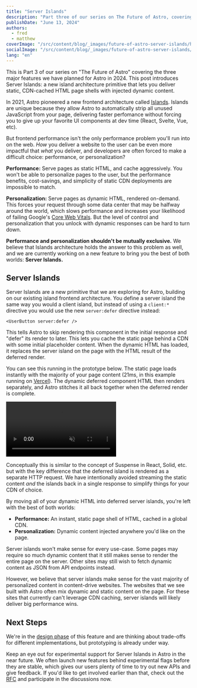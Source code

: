 ```yaml
---
title: "Server Islands"
description: "Part three of our series on The Future of Astro, covering a new island architecture pattern for dynamic content rendered inside of fast, CDN-cached static pages."
publishDate: "June 13, 2024"
authors:
  - fred
  - matthew
coverImage: "/src/content/blog/_images/future-of-astro-server-islands/header-astro-server-islands.webp"
socialImage: "/src/content/blog/_images/future-of-astro-server-islands/og-astro-server-islands.jpg"
lang: "en"
---
```



<BlogSummary>
  This is Part 3 of our series on "The Future of Astro" covering the three major features we have planned for Astro in 2024. This post introduces Server Islands: a new island architecture primitive that lets you deliver static, CDN-cached HTML page shells with injected dynamic content.
</BlogSummary>

In 2021, Astro pioneered a new frontend architecture called [Islands](https://docs.astro.build/en/concepts/islands/). Islands are unique because they allow Astro to automatically strip all unused JavaScript from your page, delivering faster perfomance without forcing you to give up your favorite UI components at dev time (React, Svelte, Vue, etc). 

But frontend performance isn't the only performance problem you'll run into on the web. *How* you deliver a website to the user can be even more impactful that *what* you deliver, and developers are often forced to make a difficult choice: performance, or personalization?

**Performance:** Serve pages as static HTML, and cache aggressively. You won't be able to personalize pages to the user, but the performance benefits, cost-savings, and simplicity of static CDN deployments are impossible to match.

**Personalization:** Serve pages as dynamic HTML, rendered on-demand. This forces your request through some data center that may be halfway around the world, which slows performance and increases your likelihood of failing Google's [Core Web Vitals](https://web.dev/articles/vitals). But the level of control and personalization that you unlock with dynamic responses can be hard to turn down.

**Performance and personalization shouldn't be mutually exclusive.** We believe that Islands architecture holds the answer to this problem as well, and we are currently working on a new feature to bring you the best of both worlds: **Server Islands.**

## Server Islands

Server Islands are a new primitive that we are exploring for Astro, building on our existing island frontend architecture. You define a server island the same way you would a client island, but instead of using a `client:*` directive you would use the new `server:defer` directive instead:

```astro
<UserButton server:defer />
```

This tells Astro to skip rendering this component in the initial response and "defer" its render to later. This lets you cache the static page behind a CDN with some initial placeholder content. When the dynamic HTML has loaded, it replaces the server island on the page with the HTML result of the deferred render.

You can see this running in the prototype below. The static page loads instantly with the majority of your page content (21ms, in this example running on [Vercel](https://vercel.com/)). The dynamic deferred component HTML then renders separately, and Astro stitches it all back together when the deferred render is complete.

<video autoplay loop muted playsinline>
	<source src="/assets/blog/future-of-astro/ServerDefer.mp4" type="video/mp4" />
	Sorry, your browser doesn't support embedded videos.
</video>

Conceptually this is similar to the concept of Suspense in React, Solid, etc. but with the key difference that the deferred island is rendered as a separate HTTP request. We have intentionally avoided streaming the static content *and* the islands back in a single response to simplify things for your CDN of choice.

<BlogContentImage src={islandDiag} alt="A diagram showing the server island population parts of the page from the server." />

By moving all of your dynamic HTML into deferred server islands, you're left with the best of both worlds: 
- **Performance:** An instant, static page shell of HTML, cached in a global CDN.
- **Personalization:** Dynamic content injected anywhere you'd like on the page.

Server islands won't make sense for every use-case. Some pages may require so much dynamic content that it still makes sense to render the entire page on the server. Other sites may still wish to fetch dynamic content as JSON from API endpoints instead. 

However, we believe that server islands make sense for the vast majority of personalized content in content-drive websites. The websites that we see built with Astro often mix dynamic and static content on the page. For these sites that currently can't leverage CDN caching, server islands will likely deliver big performance wins.

## Next Steps

We're in the [design phase](https://github.com/withastro/roadmap/issues/945) of this feature and are thinking about trade-offs for different implementations, but prototyping is already under way.

Keep an eye out for experimental support for Server Islands in Astro in the near future. We often launch new features behind experimental flags before they are stable, which gives our users plenty of time to try out new APIs and give feedback. If you'd like to get involved earlier than that, check out the [RFC](https://github.com/withastro/roadmap/issues/945) and participate in the discussions now.